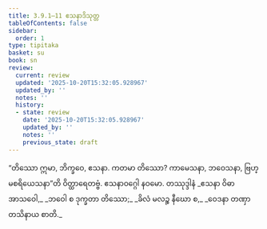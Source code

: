 ```yaml
---
title: 3.9.1–11 ဧသနာဒိသုတ္တ
tableOfContents: false
sidebar:
  order: 1
type: tipitaka
basket: su
book: sn
review:
  current: review
  updated: '2025-10-20T15:32:05.928967'
  updated_by: ''
  notes: ''
  history:
  - state: review
    date: '2025-10-20T15:32:05.928967'
    updated_by: ''
    notes: ''
    previous_state: draft
---
```



<DynamicBreadcrumb />


<ReviewStatus review={frontmatter.review} showDetails={true} />

<HypothesisAnnotation frontmatter={frontmatter} />

<Division number="451–460" book="sn" e="ch" v="18" p="343">

<Paragraph number="988" book="sn">
“တိဿော ဣမာ, ဘိက္ခဝေ, ဧသနာ. ကတမာ တိဿော? ကာမေသနာ, ဘဝေသနာ, ဗြဟ္မစရိယေသနာ”တိ ဝိတ္ထာရေတဗ္ဗံ.

</Paragraph>
</Division>

<Paragraph number="989" type="center" book="sn">
ဧသနာဝဂ္ဂေါ နဝမော.



</Paragraph>

<Paragraph number="990" type="center" book="sn">
တဿုဒ္ဒါနံ


</Paragraph>

<Paragraph number="991" type="verses" book="sn">
_ဧသနာ ဝိဓာ အာသဝေါ,_  
_ဘဝေါ စ ဒုက္ခတာ တိဿော;_  
_ခိလံ မလဉ္စ နီဃော စ,_  
_ဝေဒနာ တဏှာ တသိနာယ စာတိ._
</Paragraph>
